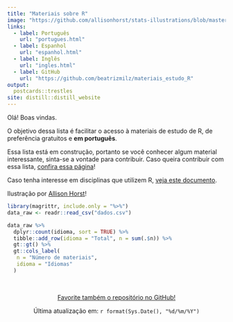 ```yaml
---
title: "Materiais sobre R"
image: "https://github.com/allisonhorst/stats-illustrations/blob/master/rstats-artwork/heartyr.gif?raw=true"
links:
  - label: Português
    url: "portugues.html"
  - label: Espanhol
    url: "espanhol.html"
  - label: Inglês
    url: "ingles.html"
  - label: GitHub
    url: "https://github.com/beatrizmilz/materiais_estudo_R"
output:
  postcards::trestles
site: distill::distill_website
---
```

 
Olá! Boas vindas.

O objetivo dessa lista é facilitar o acesso à materiais de estudo de R, de preferência gratuitos e **em português**. 

Essa lista está em construção, portanto se você conhecer algum material interessante, sinta-se a vontade para contribuir. Caso queira contribuir com essa lista, [confira essa página](como_contribuir.html)!


Caso tenha interesse em  disciplinas que utilizem R, [veja este documento](https://github.com/beatrizmilz/materiais_estudo_R/blob/master/disciplinas.md).

Ilustração por [Allison Horst](https://github.com/allisonhorst/stats-illustrations)!




```r
library(magrittr, include.only = "%>%")
data_raw <- readr::read_csv("dados.csv")

data_raw %>%
  dplyr::count(idioma, sort = TRUE) %>% 
  tibble::add_row(idioma = "Total", n = sum(.$n)) %>% 
  gt::gt() %>% 
  gt::cols_label(
   n = "Número de materiais",
   idioma = "Idiomas"
  )

```

<br>

<center>
<!-- Place this tag where you want the button to render. -->
<!-- Place this tag where you want the button to render. -->
<a class="github-button" href="https://github.com/beatrizmilz/materiais_estudo_R" data-icon="octicon-star" data-size="large" data-show-count="true" aria-label="Star beatrizmilz/materiais_estudo_R on GitHub">Favorite também o repositório no GitHub!</a>

Última atualização em: `r format(Sys.Date(), "%d/%m/%Y")`


</center>


<!-- Place this tag in your head or just before your close body tag. -->
<script async defer src="https://buttons.github.io/buttons.js"></script>
